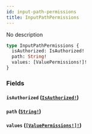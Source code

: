 ```yaml
---
id: input-path-permissions
title: InputPathPermissions
---
```


No description

```graphql
type InputPathPermissions {
  isAuthorized: IsAuthorized!
  path: String!
  values: [ValuePermissions!]!
}
```

### Fields

#### `isAuthorized` ([`IsAuthorized!`](/graphql/objects/is-authorized))

#### `path` ([`String!`](/graphql/scalars/string))

#### `values` ([`[ValuePermissions!]!`](/graphql/objects/value-permissions))
